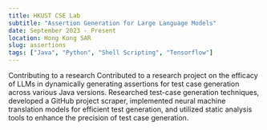 ```yaml
---
title: HKUST CSE Lab
subtitle: "Assertion Generation for Large Language Models"
date: September 2023 - Present
location: Hong Kong SAR
slug: assertions
tags: ["Java", "Python", "Shell Scripting", "Tensorflow"]
---
```


Contributing to a research Contributed to a research project on the efficacy of LLMs in dynamically generating assertions for test case generation across various Java versions. Researched test-case generation techniques, developed a GitHub project scraper, implemented neural machine translation models for efficient test generation, and utilized static analysis tools to enhance the precision of test case generation.
